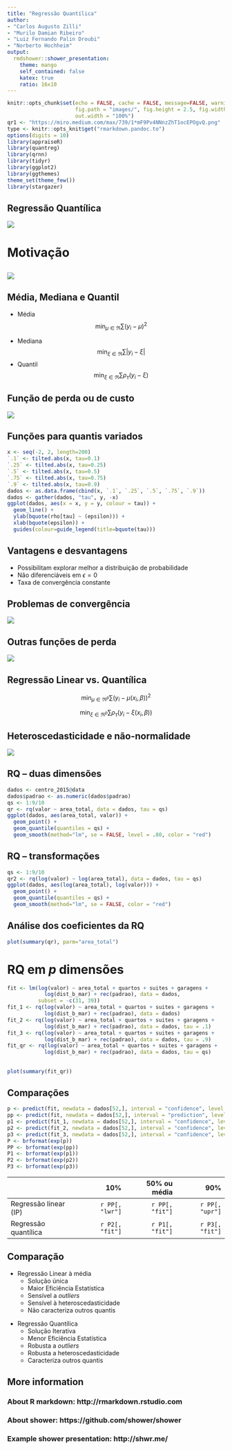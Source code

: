 ```yaml
---
title: "Regressão Quantílica"
author: 
- "Carlos Augusto Zilli"
- "Murilo Damian Ribeiro"
- "Luiz Fernando Palin Droubi"
- "Norberto Hochheim"
output:
  rmdshower::shower_presentation:
    theme: mango
    self_contained: false
    katex: true
    ratio: 16x10
---
```


```r
knitr::opts_chunk$set(echo = FALSE, cache = FALSE, message=FALSE, warning = FALSE, 
                      fig.path = "images/", fig.height = 2.5, fig.width = 6, 
                      out.width = "100%")
qr1 <- "https://miro.medium.com/max/739/1*mF9Pv4NNnzZhT1ocEPOgvQ.png"
type <- knitr::opts_knit$get("rmarkdown.pandoc.to")
options(digits = 10)
library(appraiseR)
library(quantreg)
library(qrnn)
library(tidyr)
library(ggplot2)
library(ggthemes)
theme_set(theme_few())
library(stargazer)
```

## Regressão Quantílica

<img src="https://miro.medium.com/max/739/1*mF9Pv4NNnzZhT1ocEPOgvQ.png" class="fullpage">

# Motivação

## { .fullpage }

<img src="https://statisticaloddsandends.files.wordpress.com/2019/01/growth-chart.jpg" class="fullpage">


## Média, Mediana e Quantil

<div class="double">
<p class="double-flow">
* Média
$$\min_{\mu \in \mathfrak{R}} \sum (y_i - \mu)^2$$
</p><p class="double-flow">
* Mediana
$$\min_{\xi \in \mathfrak{R}} \sum|y_i - \xi|$$
* Quantil
$$\min_{\xi \in \mathfrak{R}} \sum \rho_\tau (y_i - \xi)$$
</p>
</div>

## Função de perda ou de custo { .fullpage }

<img src="https://i.stack.imgur.com/DmKq7.png" class="fullpage">

## Funções para quantis variados

```r
x <- seq(-2, 2, length=200)
`.1` <- tilted.abs(x, tau=0.1)
`.25` <- tilted.abs(x, tau=0.25)
`.5` <- tilted.abs(x, tau=0.5)
`.75` <- tilted.abs(x, tau=0.75)
`.9` <- tilted.abs(x, tau=0.9)
dados <- as.data.frame(cbind(x, `.1`, `.25`, `.5`, `.75`, `.9`))
dados <- gather(dados, "tau", y, -x)
ggplot(dados, aes(x = x, y = y, colour = tau)) + 
  geom_line() +
  ylab(bquote(rho[tau] ~ (epsilon))) +
  xlab(bquote(epsilon)) +
  guides(colour=guide_legend(title=bquote(tau)))
```

## Vantagens e desvantagens

* Possibilitam explorar melhor a distribuição de probabilidade
* Não diferenciáveis em $\epsilon = 0$
* Taxa de convergência constante


## Problemas de convergência { .fullpage}
 
<img src="https://miro.medium.com/max/1050/1*JTC4ReFwSeAt3kvTLq1YoA.png" class="fullpage">
 
## Outras funções de perda { .fullpage}

<img src="https://miro.medium.com/max/720/1*BploIBOUrhbgdoB1BK_sOg.png" class="fullpage width">

## Regressão Linear vs. Quantílica

$$\min_{\mu \in \mathfrak{R}^p} \sum  (y_i - \mu(x_i, \beta))^2 $$

$$\min_{\xi \in \mathfrak{R}^p } \sum \rho_\tau (y_i - \xi(x_i, \beta))$$

## Heteroscedasticidade e não-normalidade

<img src="https://miro.medium.com/max/856/1*h_iOn3gSUa2bk6o0foudDA.png" class="fullpage">


## RQ -- duas dimensões

```r
dados <- centro_2015@data
dados$padrao <- as.numeric(dados$padrao)
qs <- 1:9/10
qr <- rq(valor ~ area_total, data = dados, tau = qs)
ggplot(dados, aes(area_total, valor)) + 
  geom_point() + 
  geom_quantile(quantiles = qs) + 
  geom_smooth(method="lm", se = FALSE, level = .80, color = "red")
```

## RQ -- transformações

```r
qs <- 1:9/10
qr2 <- rq(log(valor) ~ log(area_total), data = dados, tau = qs)
ggplot(dados, aes(log(area_total), log(valor))) + 
  geom_point() + 
  geom_quantile(quantiles = qs) + 
  geom_smooth(method="lm", se = FALSE, color = "red")
```

## Análise dos coeficientes da RQ

```r
plot(summary(qr), parm="area_total")
```

# RQ em $p$ dimensões

```r
fit <- lm(log(valor) ~ area_total + quartos + suites + garagens + 
            log(dist_b_mar) + rec(padrao), data = dados,
          subset = -c(31, 39))
fit_1 <- rq(log(valor) ~ area_total + quartos + suites + garagens + 
            log(dist_b_mar) + rec(padrao), data = dados)
fit_2 <- rq(log(valor) ~ area_total + quartos + suites + garagens +
            log(dist_b_mar) + rec(padrao), data = dados, tau = .1)
fit_3 <- rq(log(valor) ~ area_total + quartos + suites + garagens +
            log(dist_b_mar) + rec(padrao), data = dados, tau = .9)
fit_qr <- rq(log(valor) ~ area_total + quartos + suites + garagens + 
            log(dist_b_mar) + rec(padrao), data = dados, tau = qs)
```

## { .fullpage }


<div class="fullpage width">
```r
plot(summary(fit_qr))
```
</div>

## Comparações

```r
p <- predict(fit, newdata = dados[52,], interval = "confidence", level = .80)
pp <- predict(fit, newdata = dados[52,], interval = "prediction", level = .80)
p1 <- predict(fit_1, newdata = dados[52,], interval = "confidence", level = .80)
p2 <- predict(fit_2, newdata = dados[52,], interval = "confidence", level = .80)
p3 <- predict(fit_3, newdata = dados[52,], interval = "confidence", level = .80)
P <- brformat(exp(p))
PP <- brformat(exp(pp))
P1 <- brformat(exp(p1))
P2 <- brformat(exp(p2))
P3 <- brformat(exp(p3))
```

|                      | 10%           | 50% ou média  | 90%           | 
|:---------------------|--------------:|--------------:|--------------:|
| Regressão linear (IP)|`r PP[, "lwr"]`|`r PP[, "fit"]`|`r PP[, "upr"]`|
| Regressão quantílica |`r P2[, "fit"]`|`r P1[, "fit"]`|`r P3[, "fit"]`|

## Comparação

<div class="double">
<p class="double-flow">
* Regressão Linear à média
  + Solução única
  + Maior Eficiência Estatística
  + Sensível a *outliers*
  + Sensível à heteroscedasticidade
  + Não caracteriza outros quantis
</p><p class="double-flow">
* Regressão Quantílica
  + Solução Iterativa
  + Menor Eficiência Estatística
  + Robusta a *outliers*
  + Robusta a heteroscedasticidade
  + Caracteriza outros quantis
</p>
</div>


## More information

### About R markdown: http://rmarkdown.rstudio.com

### About shower: https://github.com/shower/shower

### Example shower presentation: http://shwr.me/

